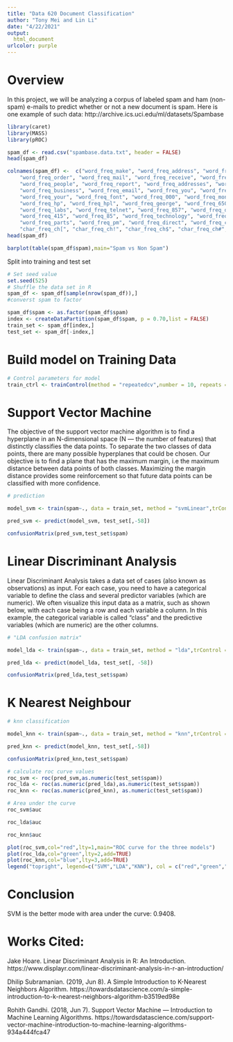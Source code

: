 ---
title: "Data 620 Document Classification"
author: "Tony Mei and Lin Li"
date: "4/22/2021"
output:
  html_document
urlcolor: purple
---

# Overview 

In this project, we will be analyzing a corpus of labeled spam and ham (non-spam) e-mails to predict whether or not a new document is spam.  Here is one example of such data:  http://archive.ics.uci.edu/ml/datasets/Spambase

```{r}
library(caret)
library(MASS)
library(pROC)

```

```{r}

spam_df <- read.csv("spambase.data.txt", header = FALSE)
head(spam_df)
```


```{r}
colnames(spam_df) <-  c("word_freq_make", "word_freq_address", "word_freq_all", "word_freq_3d",     "word_freq_our", "word_freq_over", "word_freq_remove", "word_freq_internet", 
    "word_freq_order", "word_freq_mail", "word_freq_receive", "word_freq_will", 
    "word_freq_people", "word_freq_report", "word_freq_addresses", "word_freq_free", 
    "word_freq_business", "word_freq_email", "word_freq_you", "word_freq_credit", 
    "word_freq_your", "word_freq_font", "word_freq_000", "word_freq_money", 
    "word_freq_hp", "word_freq_hpl", "word_freq_george", "word_freq_650", "word_freq_lab", 
    "word_freq_labs", "word_freq_telnet", "word_freq_857", "word_freq_data", 
    "word_freq_415", "word_freq_85", "word_freq_technology", "word_freq_1999", 
    "word_freq_parts", "word_freq_pm", "word_freq_direct", "word_freq_cs", "word_freq_meeting", "word_freq_original", "word_freq_project", "word_freq_re", "word_freq_edu", "word_freq_table", "word_freq_conference", "char_freq_ch;", "char_freq_ch(", 
    "char_freq_ch[", "char_freq_ch!", "char_freq_ch$", "char_freq_ch#", "capital_run_length_average", "capital_run_length_longest", "capital_run_length_total", "spam")
head(spam_df)

```


```{r}

barplot(table(spam_df$spam),main="Spam vs Non Spam")

```

Split into training and test set

```{r}
# Set seed value
set.seed(525)
# Shuffle the data set in R
spam_df <- spam_df[sample(nrow(spam_df)),]
#converst spam to factor

spam_df$spam <- as.factor(spam_df$spam)
index <- createDataPartition(spam_df$spam, p = 0.70,list = FALSE)
train_set <- spam_df[index,]
test_set <- spam_df[-index,]
```

# Build model on Training Data

```{r}
# Control parameters for model
train_ctrl <- trainControl(method = "repeatedcv",number = 10, repeats = 10)

```

# Support Vector Machine

The objective of the support vector machine algorithm is to find a hyperplane in an N-dimensional space (N — the number of features) that distinctly classifies the data points. To separate the two classes of data points, there are many possible hyperplanes that could be chosen. Our objective is to find a plane that has the maximum margin, i.e the maximum distance between data points of both classes. Maximizing the margin distance provides some reinforcement so that future data points can be classified with more confidence.


```{r}
# prediction

model_svm <- train(spam~., data = train_set, method = "svmLinear",trControl = train_ctrl)

pred_svm <- predict(model_svm, test_set[,-58])

confusionMatrix(pred_svm,test_set$spam)

```
# Linear Discriminant Analysis

Linear Discriminant Analysis takes a data set of cases (also known as observations) as input. For each case, you need to have a categorical variable to define the class and several predictor variables (which are numeric). We often visualize this input data as a matrix, such as shown below, with each case being a row and each variable a column. In this example, the categorical variable is called "class" and the predictive variables (which are numeric) are the other columns.

```{r}
# "LDA confusion matrix"

model_lda <- train(spam~., data = train_set, method = "lda",trControl = train_ctrl)

pred_lda <- predict(model_lda, test_set[, -58])

confusionMatrix(pred_lda,test_set$spam)


```

# K Nearest Neighbour

```{r}
# knn classification

model_knn <- train(spam~., data = train_set, method = "knn",trControl = train_ctrl)

pred_knn <- predict(model_knn, test_set[,-58])

confusionMatrix(pred_knn,test_set$spam)
```

```{r}
# calculate roc curve values
roc_svm <- roc(pred_svm,as.numeric(test_set$spam))
roc_lda <- roc(as.numeric(pred_lda),as.numeric(test_set$spam))
roc_knn <- roc(as.numeric(pred_knn), as.numeric(test_set$spam))

# Area under the curve
roc_svm$auc

```

```{r}
roc_lda$auc
```

```{r}
roc_knn$auc
```

```{r}
plot(roc_svm,col="red",lty=1,main="ROC curve for the three models")
plot(roc_lda,col="green",lty=2,add=TRUE)
plot(roc_knn,col="blue",lty=3,add=TRUE) 
legend("topright", legend=c("SVM","LDA","KNN"), col = c("red","green","blue"), lty=1:3)

```

# Conclusion

SVM is the better mode with area under the curve: 0.9408. 

# Works Cited:

Jake Hoare. Linear Discriminant Analysis in R: An Introduction. https://www.displayr.com/linear-discriminant-analysis-in-r-an-introduction/

Dhilip Subramanian. (2019, Jun 8).  A Simple Introduction to K-Nearest Neighbors Algorithm. https://towardsdatascience.com/a-simple-introduction-to-k-nearest-neighbors-algorithm-b3519ed98e

Rohith Gandhi. (2018, Jun 7). Support Vector Machine — Introduction to Machine Learning Algorithms. https://towardsdatascience.com/support-vector-machine-introduction-to-machine-learning-algorithms-934a444fca47